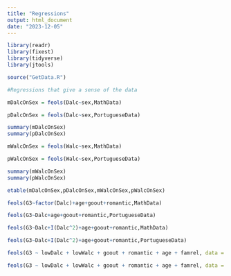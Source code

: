 ```yaml
---
title: "Regressions"
output: html_document
date: "2023-12-05"
---
```


```r
library(readr)
library(fixest)
library(tidyverse)
library(jtools)
```

```r
source("GetData.R")
```

```r
#Regressions that give a sense of the data 

mDalcOnSex = feols(Dalc~sex,MathData) 

pDalcOnSex = feols(Dalc~sex,PortugueseData)

summary(mDalcOnSex)
summary(pDalcOnSex)
```

```r
mWalcOnSex = feols(Walc~sex,MathData) 

pWalcOnSex = feols(Walc~sex,PortugueseData) 

summary(mWalcOnSex)
summary(pWalcOnSex)
```

```r
etable(mDalcOnSex,pDalcOnSex,mWalcOnSex,pWalcOnSex) 
```

 
```r
feols(G3~factor(Dalc)+age+goout+romantic,MathData) 
```

```r
feols(G3~Dalc+age+goout+romantic,PortugueseData) 
```

```r
feols(G3~Dalc+I(Dalc^2)+age+goout+romantic,MathData)
```

```r
feols(G3~Dalc+I(Dalc^2)+age+goout+romantic,PortugueseData) 
```

```r
feols(G3 ~ lowDalc + lowWalc + goout + romantic + age + famrel, data = MathData)
```

```r
feols(G3 ~ lowDalc + lowWalc + goout + romantic + age + famrel, data = PortugueseData)
```


